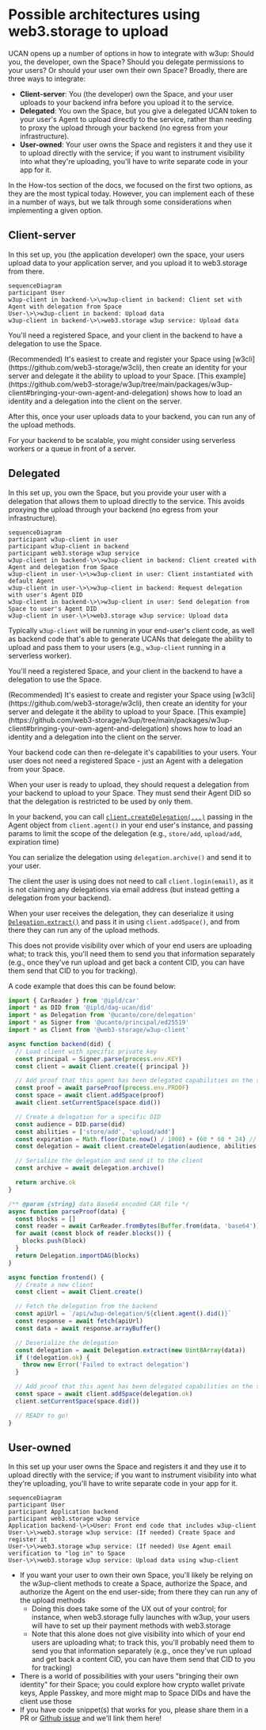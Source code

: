 
# Possible architectures using web3.storage to upload

UCAN opens up a number of options in how to integrate with w3up: Should you, the developer, own the Space? Should you delegate permissions to your users? Or should your user own their own Space? Broadly, there are three ways to integrate:

- **Client-server**: You (the developer) own the Space, and your user uploads to your backend infra before you upload it to the service.
- **Delegated**: You own the Space, but you give a delegated UCAN token to your user's Agent to upload directly to the service, rather than needing to proxy the upload through your backend (no egress from your infrastructure).
- **User-owned**: Your user owns the Space and registers it and they use it to upload directly with the service; if you want to instrument visibility into what they're uploading, you'll have to write separate code in your app for it.

In the How-tos section of the docs, we focused on the first two options, as they are the most typical today. However, you can implement each of these in a number of ways, but we talk through some considerations when implementing a given option.

## Client-server

In this set up, you (the application developer) own the space, your users upload data to your application server, and you upload it to web3.storage from there.

```mermaid
sequenceDiagram
participant User
w3up-client in backend-\>\>w3up-client in backend: Client set with Agent with delegation from Space
User-\>\>w3up-client in backend: Upload data
w3up-client in backend-\>\>web3.storage w3up service: Upload data
```

You'll need a registered Space, and your client in the backend to have a delegation to use the Space.

<Callout>
  (Recommended) It's easiest to create and register your Space using [w3cli](https://github.com/web3-storage/w3cli), then create an identity for your server and delegate it the ability to upload to your Space. [This example](https://github.com/web3-storage/w3up/tree/main/packages/w3up-client#bringing-your-own-agent-and-delegation) shows how to load an identity and a delegation into the client on the server.
</Callout>

After this, once your user uploads data to your backend, you can run any of the upload methods.

For your backend to be scalable, you might consider using serverless workers or a queue in front of a server.

## Delegated

In this set up, you own the Space, but you provide your user with a delegation that allows them to upload directly to the service. This avoids proxying the upload through your backend (no egress from your infrastructure).

```mermaid
sequenceDiagram
participant w3up-client in user
participant w3up-client in backend
participant web3.storage w3up service
w3up-client in backend-\>\>w3up-client in backend: Client created with Agent and delegation from Space
w3up-client in user-\>\>w3up-client in user: Client instantiated with default Agent
w3up-client in user-\>\>w3up-client in backend: Request delegation with user's Agent DID
w3up-client in backend-\>\>w3up-client in user: Send delegation from Space to user's Agent DID
w3up-client in user-\>\>web3.storage w3up service: Upload data
```

Typically `w3up-client` will be running in your end-user's client code, as well as backend code that's able to generate UCANs that delegate the ability to upload and pass them to your users (e.g., `w3up-client` running in a serverless worker).

You'll need a registered Space, and your client in the backend to have a delegation to use the Space.

<Callout>
  (Recommended) It's easiest to create and register your Space using [w3cli](https://github.com/web3-storage/w3cli), then create an identity for your server and delegate it the ability to upload to your Space. [This example](https://github.com/web3-storage/w3up/tree/main/packages/w3up-client#bringing-your-own-agent-and-delegation) shows how to load an identity and a delegation into the client on the server.
</Callout>

Your backend code can then re-delegate it's capabilities to your users. Your user does not need a registered Space - just an Agent with a delegation from your Space.

When your user is ready to upload, they should request a delegation from your backend to upload to your Space. They must send their Agent DID so that the delegation is restricted to be used by only them.

In your backend, you can call [`client.createDelegation(...)`](https://github.com/web3-storage/w3up/blob/main/packages/w3up-client/docs-Client#createDelegation) passing in the Agent object from `client.agent()` in your end user's instance, and passing params to limit the scope of the delegation (e.g., `store/add`, `upload/add`, expiration time)

You can serialize the delegation using `delegation.archive()` and send it to your user.

The client the user is using does not need to call `client.login(email)`, as it is not claiming any delegations via email address (but instead getting a delegation from your backend).


When your user receives the delegation, they can deserialize it using [`Delegation.extract()`](https://github.com/web3-storage/ucanto/blob/c8999a59852b61549d163532a83bac62290b629d/packages/core/src/delegation.js#L399) and pass it in using `client.addSpace()`, and from there they can run any of the upload methods.

<Callout type="info">
  This does not provide visibility over which of your end users are uploading what; to track this, you'll need them to send you that information separately (e.g., once they've run upload and get back a content CID, you can have them send that CID to you for tracking).
</Callout>

A code example that does this can be found below:

```js
import { CarReader } from '@ipld/car'
import * as DID from '@ipld/dag-ucan/did'
import * as Delegation from '@ucanto/core/delegation'
import * as Signer from '@ucanto/principal/ed25519'
import * as Client from '@web3-storage/w3up-client'

async function backend(did) {
  // Load client with specific private key
  const principal = Signer.parse(process.env.KEY)
  const client = await Client.create({ principal })

  // Add proof that this agent has been delegated capabilities on the space
  const proof = await parseProof(process.env.PROOF)
  const space = await client.addSpace(proof)
  await client.setCurrentSpace(space.did())

  // Create a delegation for a specific DID
  const audience = DID.parse(did)
  const abilities = ['store/add', 'upload/add']
  const expiration = Math.floor(Date.now() / 1000) + (60 * 60 * 24) // 24 hours from now
  const delegation = await client.createDelegation(audience, abilities, { expiration })

  // Serialize the delegation and send it to the client
  const archive = await delegation.archive()

  return archive.ok
}

/** @param {string} data Base64 encoded CAR file */
async function parseProof(data) {
  const blocks = []
  const reader = await CarReader.fromBytes(Buffer.from(data, 'base64'))
  for await (const block of reader.blocks()) {
    blocks.push(block)
  }
  return Delegation.importDAG(blocks)
}

async function frontend() {
  // Create a new client
  const client = await Client.create()

  // Fetch the delegation from the backend
  const apiUrl = `/api/w3up-delegation/${client.agent().did()}`
  const response = await fetch(apiUrl)
  const data = await response.arrayBuffer()

  // Deserialize the delegation
  const delegation = await Delegation.extract(new Uint8Array(data))
  if (!delegation.ok) {
    throw new Error('Failed to extract delegation')
  }

  // Add proof that this agent has been delegated capabilities on the space
  const space = await client.addSpace(delegation.ok)
  client.setCurrentSpace(space.did())

  // READY to go!
}
```

## User-owned

In this set up your user owns the Space and registers it and they use it to upload directly with the service; if you want to instrument visibility into what they're uploading, you'll have to write separate code in your app for it.

```mermaid
sequenceDiagram
participant User
participant Application backend
participant web3.storage w3up service
Application backend-\>\>User: Front end code that includes w3up-client
User-\>\>web3.storage w3up service: (If needed) Create Space and register it
User-\>\>web3.storage w3up service: (If needed) Use Agent email verification to "log in" to Space
User-\>\>web3.storage w3up service: Upload data using w3up-client
```

- If you want your user to own their own Space, you'll likely be relying on the w3up-client methods to create a Space, authorize the Space, and authorize the Agent on the end user-side; from there they can run any of the upload methods
  - Doing this does take some of the UX out of your control; for instance, when web3.storage fully launches with w3up, your users will have to set up their payment methods with web3.storage
  - Note that this alone does not give visibility into which of your end users are uploading what; to track this, you'll probably need them to send you that information separately (e.g., once they've run upload and get back a content CID, you can have them send that CID to you for tracking)
- There is a world of possibilities with your users "bringing their own identity" for their Space; you could explore how crypto wallet private keys, Apple Passkey, and more might map to Space DIDs and have the client use those
- If you have code snippet(s) that works for you, please share them in a PR or [Github issue](https://github.com/web3-storage/www/issues) and we'll link them here!
